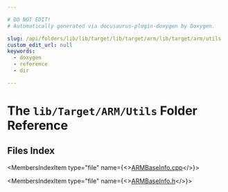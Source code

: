 ```yaml
---

# DO NOT EDIT!
# Automatically generated via docusaurus-plugin-doxygen by Doxygen.

slug: /api/folders/lib/lib/target/lib/target/arm/lib/target/arm/utils
custom_edit_url: null
keywords:
  - doxygen
  - reference
  - dir

---
```





# The `lib/Target/ARM/Utils` Folder Reference

<DoxygenPage pluginConfig={pluginConfig}>



## Files Index

<MembersIndex>

<MembersIndexItem
  type="file"
  name={<><a href="/docs/api/files/lib/lib/target/lib/target/arm/lib/target/arm/utils/armbaseinfo-cpp">ARMBaseInfo.cpp</a></>}>
</MembersIndexItem>

<MembersIndexItem
  type="file"
  name={<><a href="/docs/api/files/lib/lib/target/lib/target/arm/lib/target/arm/utils/armbaseinfo-h">ARMBaseInfo.h</a></>}>
</MembersIndexItem>

</MembersIndex>


</DoxygenPage>
